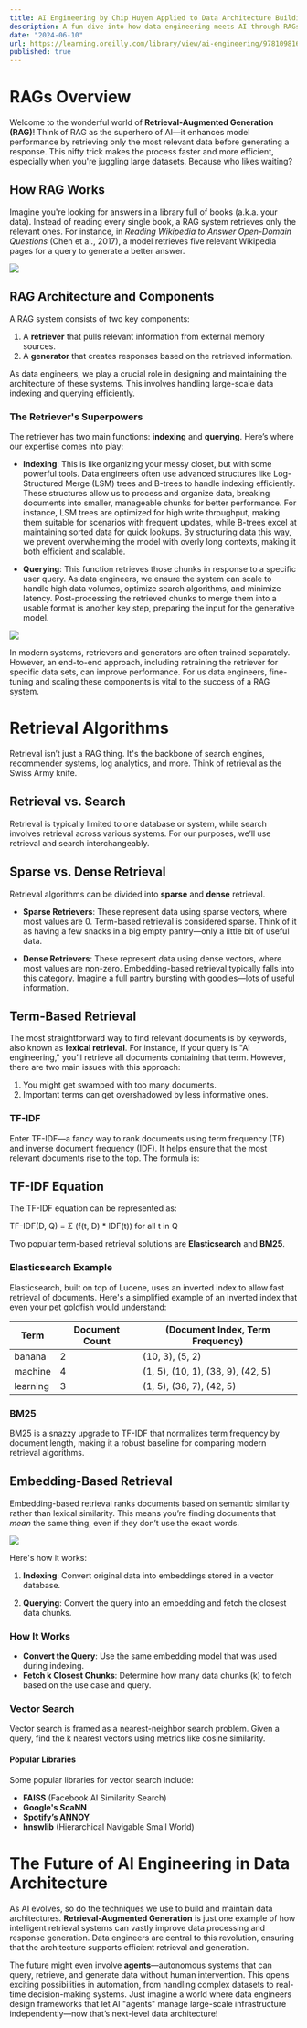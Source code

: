 ```yaml
---
title: AI Engineering by Chip Huyen Applied to Data Architecture Building
description: A fun dive into how data engineering meets AI through RAGs
date: "2024-06-10"
url: https://learning.oreilly.com/library/view/ai-engineering/9781098166298/
published: true
---
```


# RAGs Overview

Welcome to the wonderful world of **Retrieval-Augmented Generation (RAG)**! Think of RAG as the superhero of AI—it enhances model performance by retrieving only the most relevant data before generating a response. This nifty trick makes the process faster and more efficient, especially when you're juggling large datasets. Because who likes waiting?

## How RAG Works

Imagine you're looking for answers in a library full of books (a.k.a. your data). Instead of reading every single book, a RAG system retrieves only the relevant ones. For instance, in *Reading Wikipedia to Answer Open-Domain Questions* (Chen et al., 2017), a model retrieves five relevant Wikipedia pages for a query to generate a better answer.

[![](/2_1_retreive_then_generate.png)](https://arxiv.org/abs/1704.00051)

## RAG Architecture and Components

A RAG system consists of two key components:

1. A **retriever** that pulls relevant information from external memory sources.
2. A **generator** that creates responses based on the retrieved information.

As data engineers, we play a crucial role in designing and maintaining the architecture of these systems. This involves handling large-scale data indexing and querying efficiently.

### The Retriever's Superpowers

The retriever has two main functions: **indexing** and **querying**. Here’s where our expertise comes into play:

- **Indexing**: This is like organizing your messy closet, but with some powerful tools. Data engineers often use advanced structures like Log-Structured Merge (LSM) trees and B-trees to handle indexing efficiently. These structures allow us to process and organize data, breaking documents into smaller, manageable chunks for better performance. For instance, LSM trees are optimized for high write throughput, making them suitable for scenarios with frequent updates, while B-trees excel at maintaining sorted data for quick lookups. By structuring data this way, we prevent overwhelming the model with overly long contexts, making it both efficient and scalable.

- **Querying**: This function retrieves those chunks in response to a specific user query. As data engineers, we ensure the system can scale to handle high data volumes, optimize search algorithms, and minimize latency. Post-processing the retrieved chunks to merge them into a usable format is another key step, preparing the input for the generative model.

[![](/2_2_high_level_RAG.png)](https://learning.oreilly.com/library/view/ai-engineering/9781098166298/ch06.html#6_rag_overview_1726600321985229)

In modern systems, retrievers and generators are often trained separately. However, an end-to-end approach, including retraining the retriever for specific data sets, can improve performance. For us data engineers, fine-tuning and scaling these components is vital to the success of a RAG system.

# Retrieval Algorithms

Retrieval isn’t just a RAG thing. It's the backbone of search engines, recommender systems, log analytics, and more. Think of retrieval as the Swiss Army knife.

## Retrieval vs. Search

Retrieval is typically limited to one database or system, while search involves retrieval across various systems. For our purposes, we’ll use retrieval and search interchangeably.

## Sparse vs. Dense Retrieval

Retrieval algorithms can be divided into **sparse** and **dense** retrieval.

- **Sparse Retrievers**: These represent data using sparse vectors, where most values are 0. Term-based retrieval is considered sparse. Think of it as having a few snacks in a big empty pantry—only a little bit of useful data. 

- **Dense Retrievers**: These represent data using dense vectors, where most values are non-zero. Embedding-based retrieval typically falls into this category. Imagine a full pantry bursting with goodies—lots of useful information.

## Term-Based Retrieval

The most straightforward way to find relevant documents is by keywords, also known as **lexical retrieval**. For instance, if your query is "AI engineering," you’ll retrieve all documents containing that term. However, there are two main issues with this approach:

1. You might get swamped with too many documents.
2. Important terms can get overshadowed by less informative ones.

### TF-IDF

Enter TF-IDF—a fancy way to rank documents using term frequency (TF) and inverse document frequency (IDF). It helps ensure that the most relevant documents rise to the top. The formula is:

## TF-IDF Equation

The TF-IDF equation can be represented as:

TF-IDF(D, Q) = Σ (f(t, D) * IDF(t)) for all t in Q

Two popular term-based retrieval solutions are **Elasticsearch** and **BM25**.

### Elasticsearch Example

Elasticsearch, built on top of Lucene, uses an inverted index to allow fast retrieval of documents. Here's a simplified example of an inverted index that even your pet goldfish would understand:

| Term    | Document Count | (Document Index, Term Frequency) |
|---------|----------------|-----------------------------------|
| banana  | 2              | (10, 3), (5, 2)                   |
| machine | 4              | (1, 5), (10, 1), (38, 9), (42, 5) |
| learning | 3              | (1, 5), (38, 7), (42, 5)         |

### BM25

BM25 is a snazzy upgrade to TF-IDF that normalizes term frequency by document length, making it a robust baseline for comparing modern retrieval algorithms.

## Embedding-Based Retrieval

Embedding-based retrieval ranks documents based on semantic similarity rather than lexical similarity. This means you’re finding documents that *mean* the same thing, even if they don’t use the exact words.

[![](/2_3_embedding_based_retriever.png)](https://medium.com/better-ml/embedding-learning-for-retrieval-29af1c9a1e65)

Here's how it works:

1. **Indexing**: Convert original data into embeddings stored in a vector database. 

2. **Querying**: Convert the query into an embedding and fetch the closest data chunks. 

### How It Works

- **Convert the Query**: Use the same embedding model that was used during indexing.
- **Fetch k Closest Chunks**: Determine how many data chunks (k) to fetch based on the use case and query.

### Vector Search

Vector search is framed as a nearest-neighbor search problem. Given a query, find the k nearest vectors using metrics like cosine similarity.

#### Popular Libraries

Some popular libraries for vector search include:

- **FAISS** (Facebook AI Similarity Search)
- **Google's ScaNN**
- **Spotify’s ANNOY**
- **hnswlib** (Hierarchical Navigable Small World)

# The Future of AI Engineering in Data Architecture

As AI evolves, so do the techniques we use to build and maintain data architectures. **Retrieval-Augmented Generation** is just one example of how intelligent retrieval systems can vastly improve data processing and response generation. Data engineers are central to this revolution, ensuring that the architecture supports efficient retrieval and generation.

The future might even involve **agents**—autonomous systems that can query, retrieve, and generate data without human intervention. This opens exciting possibilities in automation, from handling complex datasets to real-time decision-making systems. Just imagine a world where data engineers design frameworks that let AI "agents" manage large-scale infrastructure independently—now that’s next-level data architecture!
